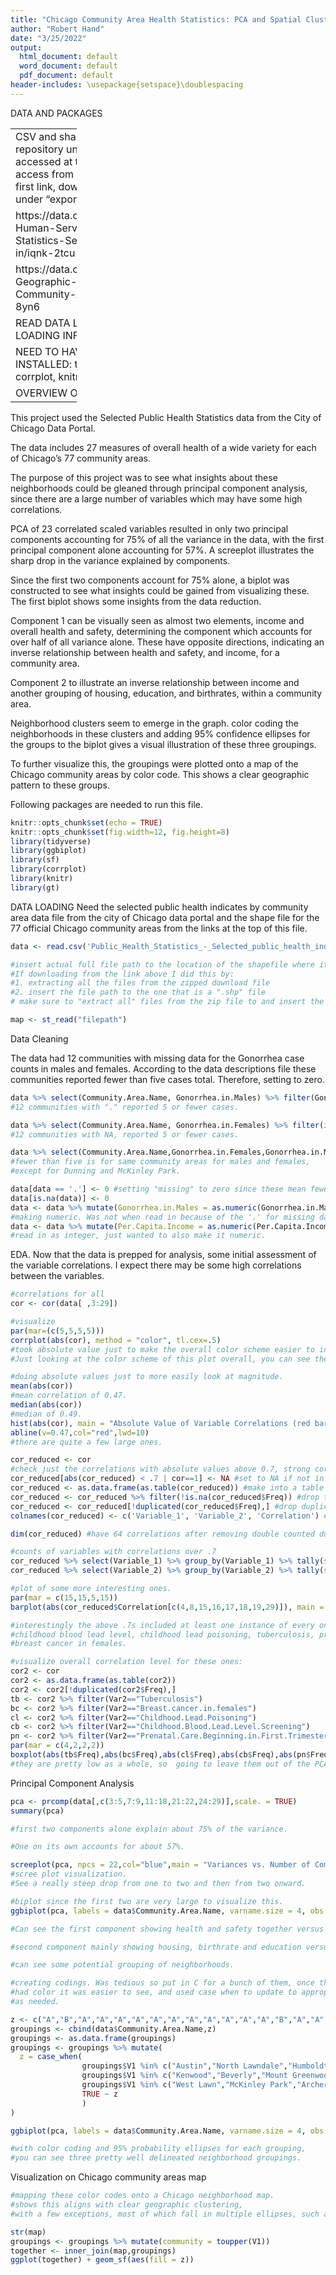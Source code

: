```yaml
---
title: "Chicago Community Area Health Statistics: PCA and Spatial Clustering Analysis"
author: "Robert Hand"
date: "3/25/2022"
output:
  html_document: default
  word_document: default
  pdf_document: default
header-includes: \usepackage{setspace}\doublespacing
---
```


DATA AND PACKAGES

--------------
CSV and shape files are in this repository under files. They can also be accessed at the following links. 
To access from links, download csv from first link, download "shapefile" zipe file under "export" at second link. 

https://data.cityofchicago.org/Health-Human-Services/Public-Health-Statistics-Selected-public-health-in/iqnk-2tcu

https://data.cityofchicago.org/Facilities-Geographic-Boundaries/Boundaries-Community-Areas-current-/cauq-8yn6

READ DATA LOADING STEP FOR DATA LOADING INFORMATION.  

NEED TO HAVE FOLLOWING PACKAGES INSTALLED: tidyverse, ggbiplot, sf, corrplot, knitr, gt. 

OVERVIEW OF ANALYSIS

------------------

This project used the Selected Public Health Statistics data from the City of Chicago Data Portal. 

The data includes 27 measures of overall health of a wide variety for each of Chicago’s 77 community areas. 

The purpose of this project was to see what insights about these neighborhoods could be gleaned through principal component analysis, since there are a large number of variables which may have some high correlations. 

PCA of 23 correlated scaled variables resulted in only two principal components accounting for 75% of all the variance in the data, with the first principal component alone accounting for 57%. A screeplot illustrates the sharp drop in the variance explained by components. 

Since the first two components account for 75% alone, a biplot was constructed to see what insights could be gained from visualizing these. The first biplot shows some insights from the data reduction.

Component 1 can be visually seen as almost two elements, income and overall health and safety, determining the component which accounts for over half of all variance alone. These have opposite directions, indicating an inverse relationship between health and safety, and income, for a community area.  

Component 2 to illustrate an inverse relationship between income and another grouping of housing, education, and birthrates, within a community area.  

Neighborhood clusters seem to emerge in the graph. color coding the neighborhoods in these clusters and adding 95% confidence ellipses for the groups to the biplot gives a visual illustration of these three groupings. 

To further visualize this, the groupings were plotted onto a map of the Chicago community areas by color code. This shows a clear geographic pattern to these groups. 

Following packages are needed to run this file. 
```r
knitr::opts_chunk$set(echo = TRUE) 
knitr::opts_chunk$set(fig.width=12, fig.height=8) 
library(tidyverse)
library(ggbiplot)
library(sf)
library(corrplot)
library(knitr)
library(gt)

```


DATA LOADING Need the selected public health indicates by community area data file from the city of Chicago data portal and the shape file for the 77 official Chicago community areas from the links at the top of this file. 

```r

data <- read.csv('Public_Health_Statistics_-_Selected_public_health_indicators_by_Chicago_community_area_-_Historical.csv', header = TRUE, stringsAsFactors = FALSE) #add your filepath or be sure to set directory to file location. 

#insert actual full file path to the location of the shapefile where it says file path. 
#If downloading from the link above I did this by:
#1. extracting all the files from the zipped download file
#2. insert the file path to the one that is a ".shp" file
# make sure to "extract all" files from the zip file to and insert the file that is ".shp" into the st_read function. 

map <- st_read("filepath")


```


Data Cleaning

The data had 12 communities with missing data for the Gonorrhea case counts in males and females. 
According to the data descriptions file these communities reported fewer than five cases total. Therefore, setting to zero. 
```r

data %>% select(Community.Area.Name, Gonorrhea.in.Males) %>% filter(Gonorrhea.in.Males == '.') %>% gt()
#12 communities with "." reported 5 or fewer cases. 

data %>% select(Community.Area.Name, Gonorrhea.in.Females) %>% filter(is.na(Gonorrhea.in.Females))  %>% gt()
#12 communities with NA, reported 5 or fewer cases.

data %>% select(Community.Area.Name,Gonorrhea.in.Females,Gonorrhea.in.Males) %>% filter(is.na(Gonorrhea.in.Females) | Gonorrhea.in.Males == '.')  %>% gt()
#fewer than five is for same community areas for males and females, 
#except for Dunning and McKinley Park. 

data[data == '.'] <- 0 #setting "missing" to zero since these mean fewer than five cases. 
data[is.na(data)] <- 0
data <- data %>% mutate(Gonorrhea.in.Males = as.numeric(Gonorrhea.in.Males)) 
#making numeric. Was not when read in because of the '.' for missing data. 
data <- data %>% mutate(Per.Capita.Income = as.numeric(Per.Capita.Income)) 
#read in as integer, just wanted to also make it numeric. 


```


EDA.
Now that the data is prepped for analysis, some initial assessment of the variable correlations. 
I expect there may be some high correlations between the variables. 

```r
#correlations for all 
cor <- cor(data[ ,3:29])

#visualize
par(mar=(c(5,5,5,5)))
corrplot(abs(cor), method = "color", tl.cex=.5)
#took absolute value just to make the overall color scheme easier to interpret in terms of magnitude of the correlations. 
#Just looking at the color scheme of this plot overall, you can see there are a number of large correlations. 

#doing absolute values just to more easily look at magnitude. 
mean(abs(cor))
#mean correlation of 0.47. 
median(abs(cor))
#median of 0.49. 
hist(abs(cor), main = "Absolute Value of Variable Correlations (red bar=mean)", xlab = "Absolute Value of Correlation", col = "blue")
abline(v=0.47,col="red",lwd=10)
#there are quite a few large ones.  

cor_reduced <- cor 
#check just the correlations with absolute values above 0.7, strong correlations. 
cor_reduced[abs(cor_reduced) < .7 | cor==1] <- NA #set to NA if not in that range. 
cor_reduced <- as.data.frame(as.table(cor_reduced)) #make into a table format. 
cor_reduced <- cor_reduced %>% filter(!is.na(cor_reduced$Freq)) #drop the NAs. 
cor_reduced <- cor_reduced[!duplicated(cor_reduced$Freq),] #drop duplicates - showing same correlations twice. 
colnames(cor_reduced) <- c('Variable_1', 'Variable_2', 'Correlation') #update colnames. 

dim(cor_reduced) #have 64 correlations after removing double counted duplicates and self-correlations that are above 0.7 

#counts of variables with correlations over .7 
cor_reduced %>% select(Variable_1) %>% group_by(Variable_1) %>% tally(sort = T) %>% kable()
cor_reduced %>% select(Variable_2) %>% group_by(Variable_2) %>% tally(sort = T) %>% kable()

#plot of some more interesting ones.
par(mar = c(15,15,5,15))
barplot(abs(cor_reduced$Correlation[c(4,8,15,16,17,18,19,29)]), main = "Some Selected Large Correlations", xlab = "Correlation", names.arg = c(paste(cor_reduced$Variable_1[c(4,8,15,16,17,18,19,29)], cor_reduced$Variable_2[c(4,8,15,16,17,18,19,29)], sep = " and ")), horiz = TRUE, cex.names = .8, las = 1,col = "green")

#interestingly the above .7s included at least one instance of every one of the variables except for 
#childhood blood lead level, childhood lead poisoning, tuberculosis, prenatal care beginning in first trimester, and 
#breast cancer in females. 

#visualize overall correlation level for these ones:  
cor2 <- cor
cor2 <- as.data.frame(as.table(cor2))
cor2 <- cor2[!duplicated(cor2$Freq),]
tb <- cor2 %>% filter(Var2=="Tuberculosis")
bc <- cor2 %>% filter(Var2=="Breast.cancer.in.females")
cl <- cor2 %>% filter(Var2=="Childhood.Lead.Poisoning")
cb <- cor2 %>% filter(Var2=="Childhood.Blood.Lead.Level.Screening")
pn <- cor2 %>% filter(Var2=="Prenatal.Care.Beginning.in.First.Trimester")
par(mar = c(4,2,2,2))
boxplot(abs(tb$Freq),abs(bc$Freq),abs(cl$Freq),abs(cb$Freq),abs(pn$Freq),names = c("Tuberculosis","Breast Cancer","Childhood Lead Poisoning","Childhood Blood Lead","Prenatal Care First Trimester"), main = "Low Cor Variables", ylab="Correlation", col = "Red", ylab="Correlation")  #you can 
#they are pretty low as a whole, so  going to leave them out of the PCA and focus on the other variables which have stronger correlations. 

```

Principal Component Analysis

```r
pca <- prcomp(data[,c(3:5,7:9,11:18,21:22,24:29)],scale. = TRUE) 
summary(pca)

#first two components alone explain about 75% of the variance.

#One on its own accounts for about 57%.  

screeplot(pca, npcs = 22,col="blue",main = "Variances vs. Number of Components") 
#scree plot visualization. 
#See a really steep drop from one to two and then from two onward. 

#biplot since the first two are very large to visualize this. 
ggbiplot(pca, labels = data$Community.Area.Name, varname.size = 4, obs.scale = 1, varname.adjust = 1.5)

#Can see the first component showing health and safety together versus income. 

#second component mainly showing housing, birthrate and education versus income. 

#can see some potential grouping of neighborhoods. 

#creating codings. Was tedious so put in C for a bunch of them, once they 
#had color it was easier to see, and used case when to update to appropriate labels
#as needed. 

z <- c("A","B","A","A","A","A","A","A","A","A","A","A","A","B","A","A","A","B","B","B","B","A","C","A","C","C","C","A","C","B","C","A","A","A","C","C","C","C","A","C","A","C","C","C","C","C","C","C","C","C","C","C","C","C","C","C","C","C","C","C","C","C","C","C","C","C","C","C","C","C","C","C","C","C","C","C","C")
groupings <- cbind(data$Community.Area.Name,z)
groupings <- as.data.frame(groupings)
groupings <- groupings %>% mutate(
  z = case_when(
                groupings$V1 %in% c("Austin","North Lawndale","Humboldt Park")~"C",
                groupings$V1 %in% c("Kenwood","Beverly","Mount Greenwood","Hyde Park","Edgewater","Near West Side","Bridgeport","Garfield Ridge","Clearing","West Town","Hegewisch","Ashburn","Logan Square","Portage Park","O'Hare")~"A",
                groupings$V1 %in% c("West Lawn","McKinley Park","Archer Heights","East Side","West Elsdon","Lower West Side","Brighton Park","Gage Park","South Lawndale")~"B",
                TRUE ~ z
                )
)

ggbiplot(pca, labels = data$Community.Area.Name, varname.size = 4, obs.scale = 1, varname.adjust = 1.5, groups = groupings$z, ellipse = TRUE, ellipse.prob = .95)

#with color coding and 95% probability ellipses for each grouping,
#you can see three pretty well delineated neighborhood groupings. 

```
Visualization on Chicago community areas map

```r
#mapping these color codes onto a Chicago neighborhood map. 
#shows this aligns with clear geographic clustering, 
#with a few exceptions, most of which fall in multiple ellipses, such as Hegeswich. 

str(map)
groupings <- groupings %>% mutate(community = toupper(V1))
together <- inner_join(map,groupings)
ggplot(together) + geom_sf(aes(fill = z))
```

